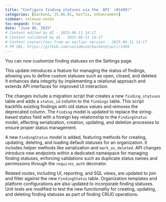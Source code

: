 ```yaml
---
title: "Configure finding statuses via the `API` (#1499)"
categories: [backend, 25.06.01, hotfix, enhancement]
sidebar: release-notes
toc-expand: true
date: "June 06, 2025"
# Content edited by AI - 2025-06-11 14:17
# Content validated by AI - 2025-06-11 14:17
# Content overwritten from an earlier version - 2025-06-11 14:17
# PR URL: https://github.com/validmind/backend/pull/1499
---
```


You can now customize finding statuses on the Settings page.

This update introduces a feature for managing the status of findings, allowing you to define custom statuses such as open, closed, and deleted. It enhances data integrity by implementing a relational approach and extends API interfaces for improved UI interaction.

The changes include a migration script that creates a new `finding_statuses` table and adds a `status_id` column to the `findings` table. This script backfills existing findings with old status values and removes the deprecated column. The `Finding` model is updated to replace the string-based status field with a foreign key relationship to the `FindingStatus` model, affecting serialization, creation, updating, and deletion processes to ensure proper status management.

A new `FindingStatus` model is added, featuring methods for creating, updating, deleting, and loading default statuses for an organization. It includes helper methods like serialization and `mark_as_deleted`. API changes introduce new endpoints within a dedicated namespace for managing finding statuses, enforcing validations such as duplicate status names and permissions through the `requires_auth` decorator.

Related routes, including UI, reporting, and SQL views, are updated to join and filter against the new `FindingStatus` table. Organization templates and platform configurations are also updated to incorporate finding statuses. Unit tests are modified to test the new functionality for creating, updating, and deleting finding statuses as part of finding CRUD operations.